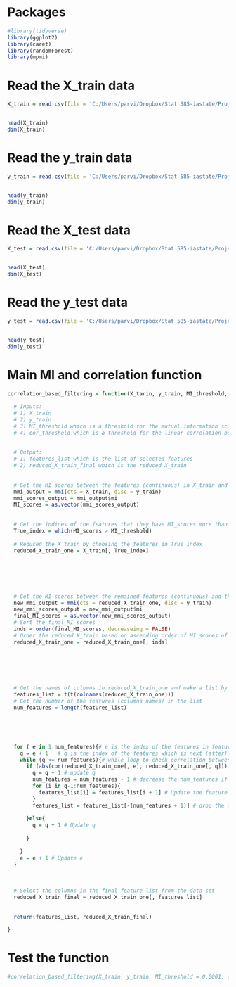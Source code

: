 





# Packages
```r
#library(tidyverse)
library(ggplot2)
library(caret)
library(randomForest)
library(mpmi)
```




# Read the X_train data
```r
X_train = read.csv(file = 'C:/Users/parvi/Dropbox/Stat 585-iastate/Project/MI_correlation-based-filtering-algorithm/X_train_data_stat585.csv', header = FALSE)


head(X_train)
dim(X_train)
```



# Read the y_train data
```r
y_train = read.csv(file = 'C:/Users/parvi/Dropbox/Stat 585-iastate/Project/MI_correlation-based-filtering-algorithm/y_train_data_stat585.csv', header = FALSE)


head(y_train)
dim(y_train)
```





# Read the X_test data
```r
X_test = read.csv(file = 'C:/Users/parvi/Dropbox/Stat 585-iastate/Project/MI_correlation-based-filtering-algorithm/X_test_data_stat585.csv', header = FALSE)


head(X_test)
dim(X_test)
```



# Read the y_test data
```r
y_test = read.csv(file = 'C:/Users/parvi/Dropbox/Stat 585-iastate/Project/MI_correlation-based-filtering-algorithm/y_test_data_stat585.csv', header = FALSE)


head(y_test)
dim(y_test)
```






# Main MI and correlation function
```r
correlation_based_filtering = function(X_tarin, y_train, MI_threshold, cor_threshold){
  
  # Inputs: 
  # 1) X_train
  # 2) y_train
  # 3) MI_threshold which is a threshold for the mutual information score between the features (X_train) and the response variable (y_train)
  # 4) cor_threshold which is a threshold for the linear correlation between the features (X_train)
  
  
  # Output: 
  # 1) features_list which is the list of selected features
  # 2) reduced_X_train_final which is the reduced X_train 
  
  
  # Get the MI scores between the features (continuous) in X_train and y_train (discrete)
  mmi_output = mmi(cts = X_train, disc = y_train)
  mmi_scores_output = mmi_output$mi
  MI_scores = as.vector(mmi_scores_output)
  
  
  # Get the indices of the features that they have MI_scores more than the MI_threshold
  True_index = which(MI_scores > MI_threshold)
  
  # Reduced the X_train by choosing the features in True_index
  reduced_X_train_one = X_train[, True_index]
  
  
  
  
  
  
  # Get the MI scores between the remained features (continuous) and the y_train (discrete)
  new_mmi_output = mmi(cts = reduced_X_train_one, disc = y_train)
  new_mmi_scores_output = new_mmi_output$mi
  final_MI_scores = as.vector(new_mmi_scores_output)
  # Sort the final_MI_scores
  inds = order(final_MI_scores, decreaseing = FALSE)
  # Order the reduced X_train based on ascending order of MI scores of features with y_train
  reduced_X_train_one = reduced_X_train_one[, inds]
  
  
  
  
  
  
  # Get the names of columns in reduced_X_train_one and make a list by them
  features_list = t(t(colnames(reduced_X_train_one)))
  # Get the number of the features (columns names) in the list
  num_features = length(features_list)
  
  
  
  
  
  for ( e in 1:num_features){# e is the index of the features in feature list starting from first feature
    q = e + 1   # q is the index of the features which is next (after) to the feature with index e
    while (q <= num_features){# while loop to check correlation between the pairs
      if (abs(cor(reduced_X_train_one[, e], reduced_X_train_one[, q])) > cor_threshold){
        q = q + 1 # update q
        num_features = num_features - 1 # decrease the num_features if the threshold is passed
        for (i in q-1:num_features){
          features_list[i] = features_list[i + 1] # Update the feature list
        }
        features_list = features_list[-(num_features + 1)] # drop the last elemnt in the faeture list
        
      }else{
        q = q + 1 # Update q
        
      }
      
    }
    e = e + 1 # Update e
  }
  
  
  
  # Select the columns in the final feature list from the data set
  reduced_X_train_final = reduced_X_train_one[, features_list] 
  
  
  return(features_list, reduced_X_train_final)
  
}
```



# Test the function
```r
#correlation_based_filtering(X_train, y_train, MI_threshold = 0.0001, cor_threshold = 0.95)
```











